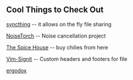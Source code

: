== Cool Things to Check Out ==
[[https://syncthing.net/|syncthing]] -- it allows on the fly file sharing

[[https://github.com/lawl/NoiseTorch|NoiseTorch]] -- Noise cancellation project

[[https://www.thespicehouse.com/|The Spice House]] -- buy chilies from here

[[https://github.com/johannesthyssen/vim-signit|Vim-Signit]] -- Custom headers and footers for file

[[https://www.ergodox.io/|ergodox]]
